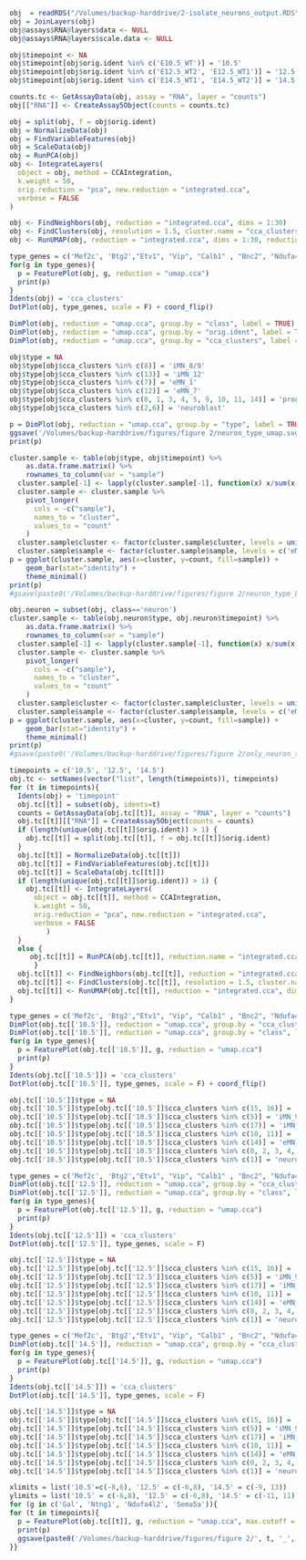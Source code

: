 
```r
obj  = readRDS("/Volumes/backup-harddrive/2-isolate_neurons_output.RDS")
obj = JoinLayers(obj)
obj@assays$RNA@layers$data <- NULL
obj@assays$RNA@layers$scale.data <- NULL
```

```r
obj$timepoint <- NA
obj$timepoint[obj$orig.ident %in% c('E10.5_WT')] = '10.5'
obj$timepoint[obj$orig.ident %in% c('E12.5_WT2', 'E12.5_WT1')] = '12.5'
obj$timepoint[obj$orig.ident %in% c('E14.5_WT1', 'E14.5_WT2')] = '14.5'
```

```r
counts.tc <- GetAssayData(obj, assay = "RNA", layer = "counts")
obj[["RNA"]] <- CreateAssay5Object(counts = counts.tc)

obj = split(obj, f = obj$orig.ident)
obj = NormalizeData(obj)
obj = FindVariableFeatures(obj)
obj = ScaleData(obj)
obj = RunPCA(obj)
obj <- IntegrateLayers(
  object = obj, method = CCAIntegration,
  k.weight = 50, 
  orig.reduction = "pca", new.reduction = "integrated.cca",
  verbose = FALSE
)

obj <- FindNeighbors(obj, reduction = "integrated.cca", dims = 1:30)
obj <- FindClusters(obj, resolution = 1.5, cluster.name = "cca_clusters")
obj <- RunUMAP(obj, reduction = "integrated.cca", dims = 1:30, reduction.name = "umap.cca")
```

```r
type_genes = c('Mef2c', 'Btg2',"Etv1", "Vip", "Calb1" , "Bnc2", "Ndufa4l2" , "Ano2", "Sema5a", "Penk", "Mgat4c", "Gal","Nos1", "Ntng1", "Slc18a2" , "Gda")
for(g in type_genes){
  p = FeaturePlot(obj, g, reduction = "umap.cca")
  print(p)
}
Idents(obj) = 'cca_clusters'
DotPlot(obj, type_genes, scale = F) + coord_flip()
```

```r
DimPlot(obj, reduction = "umap.cca", group.by = "class", label = TRUE)
DimPlot(obj, reduction = "umap.cca", group.by = "orig.ident", label = TRUE)
DimPlot(obj, reduction = "umap.cca", group.by = "cca_clusters", label = TRUE)
```


```r
obj$type = NA
obj$type[obj$cca_clusters %in% c(8)] = 'iMN_8/9'
obj$type[obj$cca_clusters %in% c(13)] = 'iMN_12' 
obj$type[obj$cca_clusters %in% c(7)] = 'eMN_1' 
obj$type[obj$cca_clusters %in% c(12)] = 'eMN_7' 
obj$type[obj$cca_clusters %in% c(0, 1, 3, 4, 5, 9, 10, 11, 14)] = 'progenitor' 
obj$type[obj$cca_clusters %in% c(2,6)] = 'neuroblast' 
```

```r
p = DimPlot(obj, reduction = "umap.cca", group.by = "type", label = TRUE) + xlim(-10,7) + ylim(-8, 9) + coord_equal()
ggsave('/Volumes/backup-harddrive/figures/figure 2/neuron_type_umap.svg', plot = p )
print(p)
```

```r
cluster.sample <- table(obj$type, obj$timepoint) %>%
    as.data.frame.matrix() %>%
    rownames_to_column(var = "sample")
  cluster.sample[-1] <- lapply(cluster.sample[-1], function(x) x/sum(x))
  cluster.sample <- cluster.sample %>%
    pivot_longer(
      cols = -c("sample"),
      names_to = "cluster",
      values_to = "count"
    )
  cluster.sample$cluster <- factor(cluster.sample$cluster, levels = unique(cluster.sample$cluster))
  cluster.sample$sample <- factor(cluster.sample$sample, levels = c('eMN_7', 'eMN_1', 'iMN_12', 'iMN_8/9', 'neuroblast','progenitor'))
p = ggplot(cluster.sample, aes(x=cluster, y=count, fill=sample)) +
    geom_bar(stat="identity") +
    theme_minimal()  
print(p)
#gsave(paste0('/Volumes/backup-harddrive/figures/figure 2/neuron_type_bar.svg'), plot = p)

```
```r
obj.neuron = subset(obj, class=='neuron')
cluster.sample <- table(obj.neuron$type, obj.neuron$timepoint) %>%
    as.data.frame.matrix() %>%
    rownames_to_column(var = "sample")
  cluster.sample[-1] <- lapply(cluster.sample[-1], function(x) x/sum(x))
  cluster.sample <- cluster.sample %>%
    pivot_longer(
      cols = -c("sample"),
      names_to = "cluster",
      values_to = "count"
    )
  cluster.sample$cluster <- factor(cluster.sample$cluster, levels = unique(cluster.sample$cluster))
  cluster.sample$sample <- factor(cluster.sample$sample, levels = c('eMN_7', 'eMN_1', 'iMN_12', 'iMN_8/9'))
p = ggplot(cluster.sample, aes(x=cluster, y=count, fill=sample)) +
    geom_bar(stat="identity") +
    theme_minimal()  
print(p)
#gsave(paste0('/Volumes/backup-harddrive/figures/figure 2/only_neuron_type_bar.svg'), plot = p)

```

```r
timepoints = c('10.5', '12.5', '14.5')
obj.tc <- setNames(vector("list", length(timepoints)), timepoints)
for (t in timepoints){
  Idents(obj) = 'timepoint'
  obj.tc[[t]] = subset(obj, idents=t)
  counts = GetAssayData(obj.tc[[t]], assay = "RNA", layer = "counts")
  obj.tc[[t]][["RNA"]] = CreateAssay5Object(counts = counts)
  if (length(unique(obj.tc[[t]]$orig.ident)) > 1) {
    obj.tc[[t]] = split(obj.tc[[t]], f = obj.tc[[t]]$orig.ident)
  }
  obj.tc[[t]] = NormalizeData(obj.tc[[t]])
  obj.tc[[t]] = FindVariableFeatures(obj.tc[[t]])
  obj.tc[[t]] = ScaleData(obj.tc[[t]])
  if (length(unique(obj.tc[[t]]$orig.ident)) > 1) {
    obj.tc[[t]] <- IntegrateLayers(
      object = obj.tc[[t]], method = CCAIntegration,
      k.weight = 50,
      orig.reduction = "pca", new.reduction = "integrated.cca",
      verbose = FALSE
         )
  }
  else {
     obj.tc[[t]] = RunPCA(obj.tc[[t]], reduction.name = "integrated.cca")
      }
  obj.tc[[t]] <- FindNeighbors(obj.tc[[t]], reduction = "integrated.cca", dims = 1:30)
  obj.tc[[t]] <- FindClusters(obj.tc[[t]], resolution = 1.5, cluster.name = "cca_clusters")
  obj.tc[[t]] <- RunUMAP(obj.tc[[t]], reduction = "integrated.cca", dims = 1:30, reduction.name = "umap.cca")
}
```

```r
type_genes = c('Mef2c', 'Btg2',"Etv1", "Vip", "Calb1" , "Bnc2", "Ndufa4l2" , "Ano2", "Sema5a", "Penk", "Mgat4c", "Gal","Nos1", "Ntng1", "Slc18a2" , "Gda")
DimPlot(obj.tc[['10.5']], reduction = "umap.cca", group.by = "cca_clusters", label = TRUE)
DimPlot(obj.tc[['10.5']], reduction = "umap.cca", group.by = "class", label = TRUE)
for(g in type_genes){
  p = FeaturePlot(obj.tc[['10.5']], g, reduction = "umap.cca")
  print(p)
}
Idents(obj.tc[['10.5']]) = 'cca_clusters'
DotPlot(obj.tc[['10.5']], type_genes, scale = F) + coord_flip()
```

```r
obj.tc[['10.5']]$type = NA
obj.tc[['10.5']]$type[obj.tc[['10.5']]$cca_clusters %in% c(15, 16)] = 'iMN_8'
obj.tc[['10.5']]$type[obj.tc[['10.5']]$cca_clusters %in% c(5)] = 'iMN_9'
obj.tc[['10.5']]$type[obj.tc[['10.5']]$cca_clusters %in% c(17)] = 'iMN_12' 
obj.tc[['10.5']]$type[obj.tc[['10.5']]$cca_clusters %in% c(10, 11)] = 'eMN_1' 
obj.tc[['10.5']]$type[obj.tc[['10.5']]$cca_clusters %in% c(14)] = 'eMN_7' 
obj.tc[['10.5']]$type[obj.tc[['10.5']]$cca_clusters %in% c(0, 2, 3, 4, 6, 7, 8, 9, 12, 13)] = 'progenitor' 
obj.tc[['10.5']]$type[obj.tc[['10.5']]$cca_clusters %in% c(1)] = 'neuroblast' 
```


```r
type_genes = c('Mef2c', 'Btg2',"Etv1", "Vip", "Calb1" , "Bnc2", "Ndufa4l2" , "Ano2", "Sema5a", "Penk", "Mgat4c", "Gal","Nos1", "Ntng1", "Slc18a2" , "Gda")
DimPlot(obj.tc[['12.5']], reduction = "umap.cca", group.by = "cca_clusters", label = TRUE)
DimPlot(obj.tc[['12.5']], reduction = "umap.cca", group.by = "class", label = TRUE)
for(g in type_genes){
  p = FeaturePlot(obj.tc[['12.5']], g, reduction = "umap.cca")
  print(p)
}
Idents(obj.tc[['12.5']]) = 'cca_clusters'
DotPlot(obj.tc[['12.5']], type_genes, scale = F)
```

```r
obj.tc[['12.5']]$type = NA
obj.tc[['12.5']]$type[obj.tc[['12.5']]$cca_clusters %in% c(15, 16)] = 'iMN_8'
obj.tc[['12.5']]$type[obj.tc[['12.5']]$cca_clusters %in% c(5)] = 'iMN_9'
obj.tc[['12.5']]$type[obj.tc[['12.5']]$cca_clusters %in% c(17)] = 'iMN_12' 
obj.tc[['12.5']]$type[obj.tc[['12.5']]$cca_clusters %in% c(10, 11)] = 'eMN_1' 
obj.tc[['12.5']]$type[obj.tc[['12.5']]$cca_clusters %in% c(14)] = 'eMN_7' 
obj.tc[['12.5']]$type[obj.tc[['12.5']]$cca_clusters %in% c(0, 2, 3, 4, 6, 7, 8, 9, 12, 13)] = 'progenitor' 
obj.tc[['12.5']]$type[obj.tc[['12.5']]$cca_clusters %in% c(1)] = 'neuroblast' 
```

```r
type_genes = c('Mef2c', 'Btg2',"Etv1", "Vip", "Calb1" , "Bnc2", "Ndufa4l2" , "Ano2", "Sema5a", "Penk", "Mgat4c", "Gal","Nos1", "Ntng1", "Slc18a2" , "Gda")
DimPlot(obj.tc[['14.5']], reduction = "umap.cca", group.by = "cca_clusters", label = TRUE)
for(g in type_genes){
  p = FeaturePlot(obj.tc[['14.5']], g, reduction = "umap.cca")
  print(p)
}
Idents(obj.tc[['14.5']]) = 'cca_clusters'
DotPlot(obj.tc[['14.5']], type_genes, scale = F)
```

```r
obj.tc[['14.5']]$type = NA
obj.tc[['14.5']]$type[obj.tc[['14.5']]$cca_clusters %in% c(15, 16)] = 'iMN_8'
obj.tc[['14.5']]$type[obj.tc[['14.5']]$cca_clusters %in% c(5)] = 'iMN_9'
obj.tc[['14.5']]$type[obj.tc[['14.5']]$cca_clusters %in% c(17)] = 'iMN_12' 
obj.tc[['14.5']]$type[obj.tc[['14.5']]$cca_clusters %in% c(10, 11)] = 'eMN_1' 
obj.tc[['14.5']]$type[obj.tc[['14.5']]$cca_clusters %in% c(14)] = 'eMN_7' 
obj.tc[['14.5']]$type[obj.tc[['14.5']]$cca_clusters %in% c(0, 2, 3, 4, 6, 7, 8, 9, 12, 13)] = 'progenitor' 
obj.tc[['14.5']]$type[obj.tc[['14.5']]$cca_clusters %in% c(1)] = 'neuroblast' 
```

```r
xlimits = list('10.5'=c(-8,6), '12.5' = c(-6,8), '14.5' = c(-9, 13))
ylimits = list('10.5' = c(-6,8), '12.5' = c(-6,8), '14.5' = c(-11, 11))
for (g in c('Gal', 'Ntng1', 'Ndufa4l2', 'Sema5a')){
for (t in timepoints){
  p = FeaturePlot(obj.tc[[t]], g, reduction = "umap.cca", max.cutoff = 2) + NoLegend() + xlim(xlimits[[t]][1], xlimits[[t]][2]) +   ylim(ylimits[[t]][1], xlimits[[t]][2]) + coord_equal()
  print(p)
  ggsave(paste0('/Volumes/backup-harddrive/figures/figure 2/', t, '_', g ,'_', 'neuron_ feature_umap.svg'), plot = p )
}}
```

